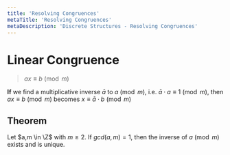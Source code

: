 ```yaml
---
title: 'Resolving Congruences'
metaTitle: 'Resolving Congruences'
metaDescription: 'Discrete Structures - Resolving Congruences'
---
```


<link
  rel="stylesheet"
  href="https://cdn.jsdelivr.net/npm/katex@0.11.0/dist/katex.min.css"
  integrity="sha384-BdGj8xC2eZkQaxoQ8nSLefg4AV4/AwB3Fj+8SUSo7pnKP6Eoy18liIKTPn9oBYNG"
  crossOrigin="anonymous"
/>

# Linear Congruence

> $ax \equiv b \pmod{m}$

**If** we find a multiplicative inverse $\bar{a}$ to $a \pmod{m}$, i.e. $\bar{a}\cdot a \equiv 1 \pmod{m}$, then $ax \equiv b \pmod{m}$ becomes $x \equiv \bar{a}\cdot b \pmod m$

## Theorem

Let $a,m \in \Z$ with $m\geq 2$. If $gcd(a,m) = 1$, then the inverse of $a \pmod{m}$ exists and is unique.